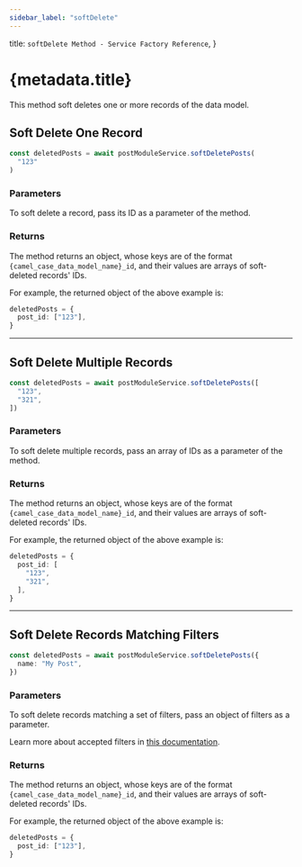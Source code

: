 ```yaml
---
sidebar_label: "softDelete"
---
```


  title: `softDelete Method - Service Factory Reference`,
}

# {metadata.title}

This method soft deletes one or more records of the data model.

## Soft Delete One Record

```ts
const deletedPosts = await postModuleService.softDeletePosts(
  "123"
)
```

### Parameters

To soft delete a record, pass its ID as a parameter of the method.

### Returns

The method returns an object, whose keys are of the format `{camel_case_data_model_name}_id`, and their values are arrays of soft-deleted records' IDs.

For example, the returned object of the above example is:

```ts
deletedPosts = {
  post_id: ["123"],
}
```

---

## Soft Delete Multiple Records

```ts
const deletedPosts = await postModuleService.softDeletePosts([
  "123",
  "321",
])
```

### Parameters

To soft delete multiple records, pass an array of IDs as a parameter of the method.

### Returns

The method returns an object, whose keys are of the format `{camel_case_data_model_name}_id`, and their values are arrays of soft-deleted records' IDs.

For example, the returned object of the above example is:

```ts
deletedPosts = {
  post_id: [
    "123",
    "321",
  ],
}
```

---

## Soft Delete Records Matching Filters

```ts
const deletedPosts = await postModuleService.softDeletePosts({
  name: "My Post",
})
```

### Parameters

To soft delete records matching a set of filters, pass an object of filters as a parameter.

<Note>

Learn more about accepted filters in [this documentation](../../tips/filtering/page.mdx).

</Note>

### Returns

The method returns an object, whose keys are of the format `{camel_case_data_model_name}_id`, and their values are arrays of soft-deleted records' IDs.

For example, the returned object of the above example is:

```ts
deletedPosts = {
  post_id: ["123"],
}
```